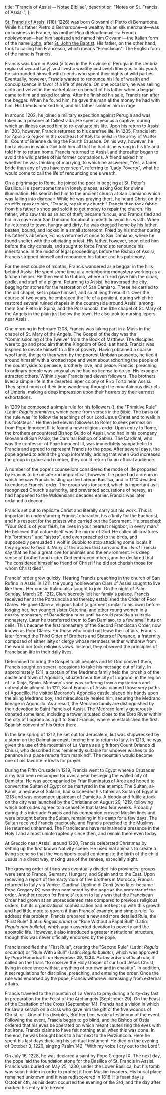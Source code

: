   title: "Francis of Assisi — Notae Bibliae",
  description: "Notes on St. Francis of Assisi.",
};

<Initial text="Francis of Assisi"/>

[St. Francis of Assisi](/glossary/names#francis) (1181–1226) was born Giovanni di Pietro di Bernardone. While his father Pietro di Bernardone—a wealthy Italian silk merchant—was on business in France, his mother Pica di Bourlemont—a French noblewoman—had him baptized and named him Giovanni—the Italian form of the name [John](/glossary/names#john), after [ St. John the Baptist](/people/saints/biblical/john-the-baptist). His father, on the other hand, took to calling him Francesco, which means "Frenchman". The English form of the name is Francis.

Francis was born in Assisi (a town in the Province of Perugia in the Umbria region of central Italy), and lived a wealthy and lavish lifestyle. In his youth, he surrounded himself with friends who spent their nights at wild parties. Eventually, however, Francis wanted to renounce his life of wealth and concupiscence in favor of a life of service. On one occasion, he was selling cloth and velvet in the marketplace on behalf of his father when a beggar came to him and asked for alms. After he finished his sale, Francis ran after the beggar. When he found him, he gave the man all the money he had with him. His friends mocked him, and his father scolded him in rage.

In around 1202, he joined a military expedition against Perugia and was taken as a prisoner at Collestrada. He spent a year as a captive, during which an illness caused him to re-evaluate his life. Upon his return to Assisi in 1203, however, Francis returned to his carefree life. In 1205, Francis left for Apulia (a region in the southeast of Italy) to enlist in the army of Walter III, Count of Brienne during the Fourth Crusade. On his way, however, he had a vision in which God told him all that he had done wrong in his life and told him to return home. Francis returned to Assisi, and thereafter began to avoid the wild parties of his former companions. A friend asked him whether he was thinking of marrying, to which he answered, "Yes, a fairer bride than any of you have ever seen", referring to "Lady Poverty", what he would come to call the life of renouncing one's wealth.

On a pilgrimage to Rome, he joined the poor in begging at St. Peter's Basilica. He spent some time in lonely places, asking God for divine illumination. His search led him to the ancient church at San Damiano which was falling into disrepair. While he was praying there, he heard Christ on the crucifix speak to him, "Francis, repair my church." Francis then took fabric from his father's shop and sold it to get money to repair the church. His father, who saw this as an act of theft, became furious, and Francis fled and hid in a cave near San Damiano for about a month to avoid his wrath. When he returned to town, hungry and dirty, he was dragged home by his father, beaten, bound, and locked in a small storeroom. Freed by his mother during his father's absence, Francis returned at once to San Damiano, where he found shelter with the officiating priest. His father, however, soon cited him before the city consuls, and sought to force Francis to renounce his inheritance. In the midst of legal proceedings before the Bishop of Assisi, Francis stripped himself and renounced his father and his patrimony.

For the next couple of months, Francis wandered as a beggar in the hills behind Assisi. He spent some time at a neighboring monastery working as a kitchen helper. He then went to Gubbio, where a friend gave him the cloak, girdle, and staff of a pilgrim. Returning to Assisi, he traversed the city, begging for stones for the restoration of San Damiano. These he carried to the old chapel, set in place himself, and so at length rebuilt it. Over the course of two years, he embraced the life of a penitent, during which he restored several ruined chapels in the countryside around Assisi, among them San Pietro in Spina, and the Porziuncola, the little chapel of St. Mary of the Angels in the plain just below the town. He also took to nursing lepers near Assisi.

One morning in February 1208, Francis was taking part in a Mass in the chapel of St. Mary of the Angels. The Gospel of the day was the "Commissioning of the Twelve" from the Book of Matthew. The disciples were to go and proclaim that the Kingdom of God is at hand. Francis was inspired to devote himself to a life of poverty. Having obtained a coarse wool tunic, the garb then worn by the poorest Umbrian peasants, he tied it around himself with a knotted rope and went about exhorting the people of the countryside to penance, brotherly love, and peace. Francis' preaching to ordinary people was unusual as he had no license to do so. His example attracted others. Within a year Francis had eleven followers. The brothers lived a simple life in the deserted leper colony of Rivo Torto near Assisi. They spent much of their time wandering through the mountainous districts of Umbria, making a deep impression upon their hearers by their earnest exhortations.

In 1209 he composed a simple rule for his followers (<Definition lang="latin" anchor="frater" text="friars" />), the "Primitive Rule" (Latin: *Regula primitiva*), which came from verses in the Bible. The basis of the rule was "to follow the teachings of our Lord Jesus Christ and to walk in his footsteps." He then led eleven followers to Rome to seek permission from Pope Innocent III to found a new religious order. Upon entry to Rome, the brothers encountered Bishop Guido of Assisi, who had in his company Giovanni di San Paolo, the Cardinal Bishop of Sabina. The Cardinal, who was the confessor of Pope Innocent III, was immediately sympathetic to Francis and agreed to represent Francis to the pope. After several days, the pope agreed to admit the group informally, adding that when God increased the group in grace and number, they could return for an official audience.

A number of the pope's counsellors considered the mode of life proposed by Francis to be unsafe and impractical, however, the pope had a dream in which he saw Francis holding up the Lateran Basilica, and in 1210 decided to endorse Francis' order. The group was tonsured, which is important as it recognized Church's authority, and prevented accusations of heresy, as had happened to the Waldensians decades earlier. Francis was later ordained a deacon.

Francis set out to replicate Christ and literally carry out his work. This is important in understanding Francis' character, his affinity for the Eucharist, and his respect for the priests who carried out the Sacrament. He preached: "Your God is of your flesh, he lives in your nearest neighbor, in every man." He believed that nature itself was the mirror of God. He called all creatures his "brothers" and "sisters", and even preached to the birds, and supposedly persuaded a wolf in Gubbio to stop attacking some locals if they agreed to feed it. Many of the stories that surround the life of Francis say that he had a great love for animals and the environment. His deep sense of brotherhood under God embraced others, and he declared that "he considered himself no friend of Christ if he did not cherish those for whom Christ died".

Francis' order grew quickly. Hearing Francis preaching in the church of San Rufino in Assisi in 1211, the young noblewoman Clare of Assisi sought to live like them. Her cousin Rufino also sought to join. On the night of Palm Sunday, March 28, 1212, Clare secretly left her family's palace. Francis received her at the Porziuncola and thereby established the Order of Poor Clares. He gave Clare a religious habit (a garment similar to his own) before lodging her, her younger sister Caterina, and other young women in a nearby monastery of Benedictine nuns until he could provide a suitable monastery. Later he transferred them to San Damiano, to a few small huts or cells. This became the first monastery of the Second Franciscan Order, now known as Poor Clares. For those who could not leave their affairs, Francis later formed the Third Order of Brothers and Sisters of Penance, a fraternity composed of either laity or clergy whose members neither withdrew from the world nor took religious vows. Instead, they observed the principles of Franciscan life in their daily lives.

Determined to bring the Gospel to all peoples and let God convert them, Francis sought on several occasions to take his message out of Italy. In approximately 1211, a captain of the Medrano family held the lordship of the castle and town of Agoncillo, situated near the city of Logroño, in the region of La Rioja, Spain. Medrano's son was suffering from a mysterious and untreatable ailment. In 1211, Saint Francis of Assisi roamed those very paths of Agoncillo. He visited Medrano's Agoncillo castle, placed his hands upon the ailing Medrano boy, and miraculously healed him, securing the Medrano lineage in Agoncillo. As a result, the Medrano family are distinguished by their devotion to Saint Francis of Assisi. The Medrano family generously donated some land, including a tower, situated close to the Ebro River within the city of Logroño as a gift to Saint Francis, where he established the first Spanish convent of his Order there.

In the late spring of 1212, he set out for Jerusalem, but was shipwrecked by a storm on the Dalmatian coast, forcing him to return to Italy. In 1213, he was given the use of the mountain of La Verna as a gift from Count Orlando di Chiusi, who described it as "eminently suitable for whoever wishes to do penance in a place remote from mankind". The mountain would become one of his favorite retreats for prayer.

During the Fifth Crusade in 1219, Francis went to Egypt where a Crusader army had been encamped for over a year besieging the walled city of Damietta. He was accompanied by Friar Illuminatus of Arce and hoped to convert the Sultan of Egypt or be martyred in the attempt. The Sultan, al-Kamil, a nephew of Saladin, had succeeded his father as Sultan of Egypt in 1218 and was encamped upstream of Damietta. A bloody and futile attack on the city was launched by the Christians on August 29, 1219, following which both sides agreed to a ceasefire that lasted four weeks. Probably during this interlude Francis and his companion crossed Muslim lines and were brought before the Sultan, remaining in his camp for a few days. The Sultan received Francis graciously, and Francis preached to the Muslims. He returned unharmed. The Franciscans have maintained a presence in the Holy Land almost uninterruptedly since then, and remain there even today.

At Greccio near Assisi, around 1220, Francis celebrated Christmas by setting up the first known Nativity scene. He used real animals to create a living scene so that the worshipers could contemplate the birth of the child Jesus in a direct way, making use of the senses, especially sight.

The growing order of friars was eventually divided into provinces; groups were sent to France, Germany, Hungary, and Spain and to the East. Upon receiving a report of the martyrdom of five brothers in Morocco, Francis returned to Italy via Venice. Cardinal Ugolino di Conti (who later became Pope Gregory IX) was then nominated by the pope as the protector of the order. Another reason for Francis' return to Italy was that the Franciscan Order had grown at an unprecedented rate compared to previous religious orders, but its organizational sophistication had not kept up with this growth and had little more to govern it than Francis' example and simple rule. To address this problem, Francis prepared a new and more detailed Rule, the "First Rule" (Latin: *Regula prima*) or "Rule Without a Papal Bull" (Latin: *Regula non bullata*), which again asserted devotion to poverty and the apostolic life. However, it also introduced a greater institutional structure, though this was never officially endorsed by the pope.

Francis modified the "First Rule", creating the "Second Rule" (Latin: *Regula secunda*) or "Rule With a Bull" (Latin: *Regula bullata*), which was approved by Pope Honorius III on November 29, 1223. As the order's official rule, it called on the friars "to observe the Holy Gospel of our Lord Jesus Christ, living in obedience without anything of our own and in chastity". In addition, it set regulations for discipline, preaching, and entering the order. Once the rule was endorsed by the pope, Francis withdrew increasingly from external affairs.

Francis traveled to the mountain of La Verna to pray during a forty-day fast in preparation for the Feast of the Archangels (September 29). On the Feast of the Exaltation of the Cross (September 14), Francis had a vision in which he saw a seraph on a cross who gave him the gift of the five wounds of Christ, or <Definition lang="greek" anchor="stigmata" text="stigmata"/>. One of his disciples, Brother Leo, wrote a testimony of the event. Following the event, Francis began to go blind, and the Bishop of Ostia ordered that his eyes be operated on which meant cauterizing the eyes with hot irons. Francis claims to have felt nothing at all when this was done. In the end, he was brought back to a hut next to the Porziuncola. Here he spent his last days dictating his spiritual testament. He died on the evening of October 3, 1226, singing Psalm 142, "With my voice I cry out to the Lord".

On July 16, 1228, he was declared a saint by Pope Gregory IX. The next day, the pope laid the foundation stone for the Basilica of St. Francis in Assisi. Francis was buried on May 25, 1230, under the Lower Basilica, but his tomb was soon hidden in order to protect it from Muslim invaders. His burial place remained unknown until it was rediscovered in 1818. His feast day is October 4th, as his death occurred the evening of the 3rd, and the day after marked his entry into heaven.
